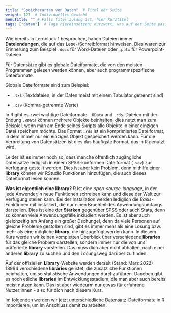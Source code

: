 ```yaml
---
title: "Speicherarten von Daten"  # Titel der Seite
weight: 121  # Individuelles Gewicht 
menuTitle: "" # Falls Titel zulang ist, hier Kurztitel
tags: ["daten"]  # Tags hiereinsetzen; Kurzwort, was auf der Seite passsiert
---
```


Wie bereits in Lernblock 1 besprochen, haben Dateien immer **Dateiendungen**, die auf das Lese-/Schreibformat hinweisen. Dies waren zur Erinnerung zum Beispiel `.docx` für Word-Dateien oder `.pptx` für Powerpoint-Dateien. 

Für Datensätze gibt es globale Dateiformate, die von den meisten Programmen gelesen werden können, aber auch programmspezifische Dateiformate. 

Globale Dateiformate sind zum Beispiel:

- `.txt` (Textdateien, in der Daten meist mit einem Tabulator getrennt sind)

- `.csv` (Komma-getrennte Werte)

In R gibt es zwei wichtige Dateiformate: `.RData` und `.rds`. Dateien mit der Endung `.RData` können mehrere Objekte beinhalten, dies nutzt man zum Beispiel, wenn man am Ende seines Skripts alle Objekte in einer einzigen Datei speichern möchte. Das Format `.rds` ist ein komprimiertes Dateiformat, in dem immer nur ein einziges Objekt gespeichert werden kann. Für die Verbreitung von Datensätzen ist dies das häufigste Format, das in R genutzt wird. 

Leider ist es immer noch so, dass manche öffentlich zugängliche Datensätze lediglich in einem SPSS-konformen Dateiformat (`.sav`) zur Verfügung gestellt werden. Dies ist aber kein Problem, denn mithilfe einer **library** können wir RStudio Funktionen hinzufügen, die auch dieses Dateiformat lesen können. 

**Was ist eigentlich eine library?**
R ist eine *open-source-language*, in der jede Anwender:in neue Funktionen schreiben kann und diese der Welt zur Verfügung stellen kann. Bei der Installation werden lediglich die *Basis*-Funktionen mit installiert, die nur einen Bruchteil des Anwendungsumfangs darstellen. Dies ist eine der **Stärken** gegenüber SPSS oder auch Stata, denn so können viele Anwendungsfälle inkludiert werden. Es ist aber auch gleichzeitig am Anfang ein großer Dschungel, denn da viele Personen auf gleiche Probleme gestoßen sind, gibt es immer mehr als eine Lösung bzw. mehr als eine mögliche **library**, die hinzugefügt werden kann. In diesem Kurs werden wir keinen kompletten Überblick über verschiedene **libraries** für das gleiche Problem darstellen, sondern immer nur die von uns präferierte **library** vorstellen. Das muss dich aber nicht abhalten, nach einer anderen **library** zu suchen und den Lösungsweg darüber zu finden. 

Åuf der offiziellen **Library**-Website werden derzeit (Stand: März 2022) 18994 verschiedene **libraries** gelistet, die zusätzliche Funktionen beinhalten, um so statistische Anwendungen durchzuführen. Daneben gibt es noch etliche **libraries** im Entwicklungsstadium, die man aber auch bereits meist nutzen kann. Das ist aber wiedeurm nur etwas für erfahrene Nutzer:innen - also für dich nach diesem Kurs. 

Im folgenden werden wir jetzt unterschiedliche Datensatz-Dateiformate in R importieren, um im Anschluss damit zu arbeiten. 